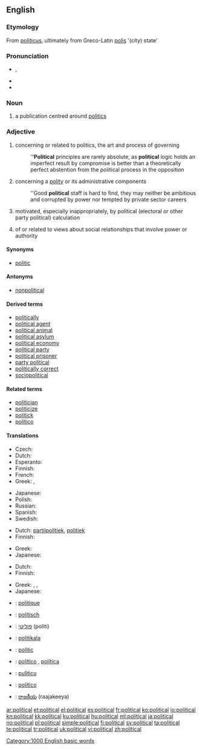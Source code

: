 ==English==
{{rank|etc.|broke|waiting|773|political|reading|German|seven}}

===Etymology===
From {{etyl|la}} [[politicus]], ultimately from Greco-Latin [[polis]] '(city) state'

===Pronunciation===
* {{IPA|/pəˈlɪtɪkəl/}}, {{SAMPA|/p@"lItIk@l/}}
* {{audio|en-us-political.ogg|Audio (US)}}
* {{hyphenation|pol|it|i|cal}}

===Noun===
{{en-noun}}

# a publication centred around [[politics]]

===Adjective===
{{en-adj|more}}

# concerning or related to politics, the art and process of governing
#: '''''Political''' principles are rarely absolute, as '''political''' logic holds an imperfect result by compromise is better than a theoretically perfect abstention from the political process in the opposition
# concerning a [[polity]] or its administrative components
#: ''Good '''political''' staff is hard to find, they may neither be ambitious and corrupted by power nor tempted by private sector careers
# {{pejorative}} motivated, especially inappropriately, by political (electoral or other party political) calculation
# of or related to views about social relationships that involve power or authority

====Synonyms====
* [[politic]]

====Antonyms====
* [[nonpolitical]]

====Derived terms====
* [[politically]]
* [[political agent]]
* [[political animal]]
* [[political asylum]]
* [[political economy]]
* [[political party]]
* [[political prisoner]]
* [[party political]]
* [[politically correct]]
* [[sociopolitical]]

====Related terms====
* [[politician]]
* [[politicize]]
* [[politick]]
* [[politico]]

====Translations====
{{trans-top|concerning or related to politics}}
* Czech: {{t+|cs|politický|m}}
* Dutch: {{t+|nl|politiek}}
* Esperanto: {{t-|eo|politika|xs=Esperanto}}
* Finnish: {{t+|fi|poliittinen}}
* French: {{t+|fr|politique}}
* Greek: {{t+|el|πολιτικός}}, {{t+|el|πολιτειακός}}
{{trans-mid}}
* Japanese: {{t-|ja|政治的な|tr=seiji-tekina}}
* Polish: {{t+|pl|polityczny|m}}
* Russian: {{t+|ru|политический|tr=politíčeskij}}
* Spanish: {{t-|es|político}}
* Swedish: {{t+|sv|politisk}}
{{trans-bottom}}

{{trans-top|motivated by political calculation}}
* Dutch: [[partijpolitiek]], [[politiek]]
* Finnish: {{t+|fi|poliittinen}}
{{trans-mid}}
* Greek: {{t+|el|πολιτικός}}
* Japanese: {{t-|ja|政治的な|tr=seiji-tekina}}
{{trans-bottom}}

{{trans-top|of or related to views about social relationships that involve power or authority}}
* Dutch: {{t+|nl|politiek}}
* Finnish: {{t+|fi|poliittinen}}
{{trans-mid}}
* Greek: {{t+|el|πολιτικός}}, {{t+|el|πολιτειακός}}, {{t+|el|δημόσιος}}
* Japanese: {{t-|ja|政治的な|tr=seiji-tekina}}
{{trans-bottom}}

{{checktrans-top}}
* {{ttbc|French}}: [[politique]]
* {{ttbc|German}}: [[politisch]]
* {{ttbc|Hebrew}}: [[פוליטי]] (politi)
* {{ttbc|Ido}}: [[politikala]]
* {{ttbc|Interlingua}}: [[politic]]
{{trans-mid}}
* {{ttbc|Portuguese}}: [[político]] {{m}}, [[política]] {{f}}
* {{ttbc|Sicilian}}: [[pulìticu]]
* {{ttbc|Spanish}}: [[político]] {{m}}
* {{ttbc|Telugu}}: [[రాజకీయ]] (raajakeeya)
{{trans-bottom}}

[[Category:1000 English basic words]]

[[ar:political]]
[[et:political]]
[[el:political]]
[[es:political]]
[[fr:political]]
[[ko:political]]
[[io:political]]
[[kn:political]]
[[kk:political]]
[[ku:political]]
[[hu:political]]
[[ml:political]]
[[ja:political]]
[[no:political]]
[[pl:political]]
[[simple:political]]
[[fi:political]]
[[sv:political]]
[[ta:political]]
[[te:political]]
[[tr:political]]
[[uk:political]]
[[vi:political]]
[[zh:political]]